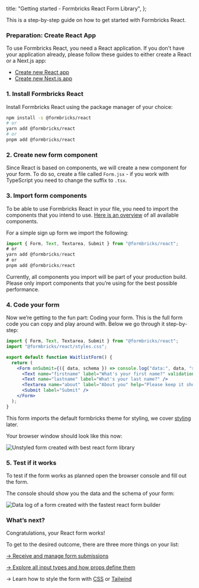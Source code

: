 
  title: "Getting started - Formbricks React Form Library",
};

This is a step-by-step guide on how to get started with Formbricks React.

### Preparation: Create React App

To use Formbricks React, you need a React application. If you don't have your application already, please follow these guides to either create a React or a Next.js app:

- [Create new React app](https://reactjs.org/docs/create-a-new-react-app.html)
- [Create new Next.js app](https://nextjs.org/docs/api-reference/create-next-app)

### 1. Install Formbricks React

Install Formbricks React using the package manager of your choice:

```bash
npm install -s @formbricks/react
# or
yarn add @formbricks/react
# or
pnpm add @formbricks/react
```

### 2. Create new form component

Since React is based on components, we will create a new component for your form. To do so, create a file called `Form.jsx` - if you work with TypeScript you need to change the suffix to `.tsx`.

### 3. Import form components

To be able to use Formbricks React in your file, you need to import the components that you intend to use. [Here is an overview](/docs/react-form-library/work-with-components) of all available components.

For a simple sign up form we import the following:

```jsx
import { Form, Text, Textarea, Submit } from "@formbricks/react";
# or
yarn add @formbricks/react
# or
pnpm add @formbricks/react
```

<Callout title="Import only what you need" type="warning">
  Currently, all components you import will be part of your production build. Please only import components
  that you’re using for the best possible performance.
</Callout>

### 4. Code your form

Now we’re getting to the fun part: Coding your form. This is the full form code you can copy and play around with. Below we go through it step-by-step:

```jsx
import { Form, Text, Textarea, Submit } from "@formbricks/react";
import "@formbricks/react/styles.css";

export default function WaitlistForm() {
  return (
    <Form onSubmit={({ data, schema }) => console.log("data:", data, "schema:", schema)}>
      <Text name="firstname" label="What's your first name?" validation="required" />
      <Text name="lastname" label="What's your last name?" />
      <Textarea name="about" label="About you" help="Please keep it short" />
      <Submit label="Submit" />
    </Form>
  );
}
```

This form imports the default formbricks theme for styling, we cover [styling](/docs/react-form-library/style-css) later.

Your browser window should look like this now:

<Image src={SimpleForm} alt="Unstyled form created with best react form library" className="rounded-lg" />

### 5. Test if it works

To test if the form works as planned open the browser console and fill out the form.

The console should show you the data and the schema of your form:

<Image
  src={LogData}
  alt="Data log of a form created with the fastest react form builder"
  className="rounded-lg"
/>

### What’s next?

Congratulations, your React form works!

To get to the desired outcome, there are three more things on your list:

[→ Receive and manage form submissions](/docs/react-form-library/link-formbricks-hq)

[→ Explore all input types and how props define them](/docs/react-form-library/work-with-components)

→ Learn how to style the form with [CSS](/docs/react-form-library/style-css) or [Tailwind](/docs/react-form-library/style-tailwind)

